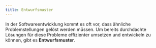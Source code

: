 ```yaml
---
title: Entwurfsmuster
---
```


In der Softwareentwicklung kommt es oft vor, dass ähnliche Problemstellungen gelöst werden müssen. Um bereits durchdachte Lösungen für diese Probleme effizienter umsetzen und entwickeln zu können, gibt es **Entwurfsmuster**.
